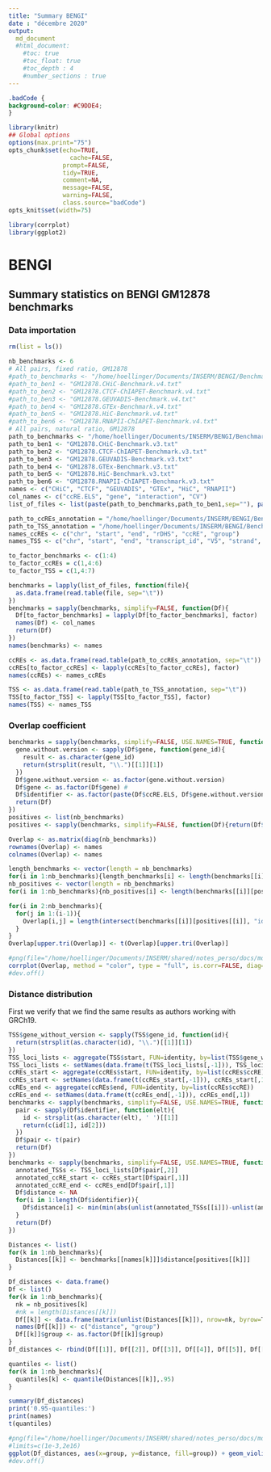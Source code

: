 ```yaml
---
title: "Summary BENGI"
date : "décembre 2020"
output:
  md_document
  #html_document:
    #toc: true
    #toc_float: true
    #toc_depth : 4
    #number_sections : true
---
```


```css
.badCode {
background-color: #C9DDE4;
}
```

```r
library(knitr)
## Global options
options(max.print="75")
opts_chunk$set(echo=TRUE,
	             cache=FALSE,
               prompt=FALSE,
               tidy=TRUE,
               comment=NA,
               message=FALSE,
               warning=FALSE,
               class.source="badCode")
opts_knit$set(width=75)
```

```r
library(corrplot)
library(ggplot2)
```

# BENGI

## Summary statistics on BENGI GM12878 benchmarks

### Data importation

```r
rm(list = ls())

nb_benchmarks <- 6
# All pairs, fixed ratio, GM12878
#path_to_benchmarks <- "/home/hoellinger/Documents/INSERM/BENGI/Benchmark/All-Pairs.Fixed-Ratio/"
#path_to_ben1 <- "GM12878.CHiC-Benchmark.v4.txt"
#path_to_ben2 <- "GM12878.CTCF-ChIAPET-Benchmark.v4.txt"
#path_to_ben3 <- "GM12878.GEUVADIS-Benchmark.v4.txt"
#path_to_ben4 <- "GM12878.GTEx-Benchmark.v4.txt"
#path_to_ben5 <- "GM12878.HiC-Benchmark.v4.txt"
#path_to_ben6 <- "GM12878.RNAPII-ChIAPET-Benchmark.v4.txt"
# All pairs, natural ratio, GM12878
path_to_benchmarks <- "/home/hoellinger/Documents/INSERM/BENGI/Benchmark/All-Pairs.Natural-Ratio/"
path_to_ben1 <- "GM12878.CHiC-Benchmark.v3.txt"
path_to_ben2 <- "GM12878.CTCF-ChIAPET-Benchmark.v3.txt"
path_to_ben3 <- "GM12878.GEUVADIS-Benchmark.v3.txt"
path_to_ben4 <- "GM12878.GTEx-Benchmark.v3.txt"
path_to_ben5 <- "GM12878.HiC-Benchmark.v3.txt"
path_to_ben6 <- "GM12878.RNAPII-ChIAPET-Benchmark.v3.txt"
names <- c("CHiC", "CTCF", "GEUVADIS", "GTEx", "HiC", "RNAPII")
col_names <- c("ccRE.ELS", "gene", "interaction", "CV")
list_of_files <- list(paste(path_to_benchmarks,path_to_ben1,sep=""), paste(path_to_benchmarks,path_to_ben2,sep=""), paste(path_to_benchmarks,path_to_ben3,sep=""), paste(path_to_benchmarks,path_to_ben4,sep=""), paste(path_to_benchmarks,path_to_ben5,sep=""), paste(path_to_benchmarks,path_to_ben6,sep=""))

path_to_ccREs_annotation = "/home/hoellinger/Documents/INSERM/BENGI/Benchmark/Annotations/hg19-cCREs.bed"
path_to_TSS_annotation = "/home/hoellinger/Documents/INSERM/BENGI/Benchmark/Annotations/GENCODEv19-TSSs.bed"
names_ccREs <- c("chr", "start", "end", "rDHS", "ccRE", "group")
names_TSS <- c("chr", "start", "end", "transcript_id", "V5", "strand", "gene_id")

to_factor_benchmarks <- c(1:4)
to_factor_ccREs = c(1,4:6)
to_factor_TSS = c(1,4:7)

benchmarks = lapply(list_of_files, function(file){
  as.data.frame(read.table(file, sep="\t"))
})
benchmarks = sapply(benchmarks, simplify=FALSE, function(Df){
  Df[to_factor_benchmarks] = lapply(Df[to_factor_benchmarks], factor)
  names(Df) <- col_names
  return(Df)
})
names(benchmarks) <- names

ccREs <- as.data.frame(read.table(path_to_ccREs_annotation, sep="\t"))
ccREs[to_factor_ccREs] <- lapply(ccREs[to_factor_ccREs], factor)
names(ccREs) <- names_ccREs

TSS <- as.data.frame(read.table(path_to_TSS_annotation, sep="\t"))
TSS[to_factor_TSS] <- lapply(TSS[to_factor_TSS], factor)
names(TSS) <- names_TSS
```

### Overlap coefficient

```r
benchmarks = sapply(benchmarks, simplify=FALSE, USE.NAMES=TRUE, function(Df){
  gene.without.version <- sapply(Df$gene, function(gene_id){
    result <- as.character(gene_id)
    return(strsplit(result, "\\.")[[1]][1])
  })
  Df$gene.without.version <- as.factor(gene.without.version)
  Df$gene <- as.factor(Df$gene) #
  Df$identifier <- as.factor(paste(Df$ccRE.ELS, Df$gene.without.version, sep = " "))
  return(Df)
})
positives <- list(nb_benchmarks)
positives <- sapply(benchmarks, simplify=FALSE, function(Df){return(Df$interaction=="1")})
```

```r
Overlap <- as.matrix(diag(nb_benchmarks))
rownames(Overlap) <- names
colnames(Overlap) <- names

length_benchmarks <- vector(length = nb_benchmarks)
for(i in 1:nb_benchmarks){length_benchmarks[i] <- length(benchmarks[[i]]$identifier)}
nb_positives <- vector(length = nb_benchmarks)
for(i in 1:nb_benchmarks){nb_positives[i] <- length(benchmarks[[i]][positives[[i]], "identifier"])}

for(i in 2:nb_benchmarks){
  for(j in 1:(i-1)){
    Overlap[i,j] = length(intersect(benchmarks[[i]][positives[[i]], "identifier"], benchmarks[[j]][positives[[j]], "identifier"]))/min(nb_positives[i], nb_positives[j])
  }
}
Overlap[upper.tri(Overlap)] <- t(Overlap)[upper.tri(Overlap)]
```


```r
#png(file="/home/hoellinger/Documents/INSERM/shared/notes_perso/docs/moore2020/expA_all_pairs_fixed_ratio.png", width=700, height=700)
corrplot(Overlap, method = "color", type = "full", is.corr=FALSE, diag=TRUE, outline=TRUE, addCoef.col="black", addCoefasPercent = FALSE, order="hclust", hclust.method="ward.D2")
#dev.off()
```

### Distance distribution

First we verify that we find the same results as authors working with GRCh19.

```r
TSS$gene_without_version <- sapply(TSS$gene_id, function(id){
  return(strsplit(as.character(id), "\\.")[[1]][1])
})
TSS_loci_lists <- aggregate(TSS$start, FUN=identity, by=list(TSS$gene_without_version))
TSS_loci_lists <- setNames(data.frame(t(TSS_loci_lists[,-1])), TSS_loci_lists[,1])
ccREs_start <- aggregate(ccREs$start, FUN=identity, by=list(ccREs$ccRE))
ccREs_start <- setNames(data.frame(t(ccREs_start[,-1])), ccREs_start[,1])
ccREs_end <- aggregate(ccREs$end, FUN=identity, by=list(ccREs$ccRE))
ccREs_end <- setNames(data.frame(t(ccREs_end[,-1])), ccREs_end[,1])
benchmarks <- sapply(benchmarks, simplify=FALSE, USE.NAMES=TRUE, function(Df){
  pair <- sapply(Df$identifier, function(elt){
    id <- strsplit(as.character(elt), ' ')[[1]]
    return(c(id[1], id[2]))
  })
  Df$pair <- t(pair)
  return(Df)
})
benchmarks <- sapply(benchmarks, simplify=FALSE, USE.NAMES=TRUE, function(Df){
  annotated_TSSs <- TSS_loci_lists[Df$pair[,2]]
  annotated_ccRE_start <- ccREs_start[Df$pair[,1]]
  annotated_ccRE_end <- ccREs_end[Df$pair[,1]]
  Df$distance <- NA
  for(i in 1:length(Df$identifier)){
    Df$distance[i] <- min(min(abs(unlist(annotated_TSSs[[i]])-unlist(annotated_ccRE_start[[i]]))), min(abs(unlist(annotated_TSSs[[i]])-unlist(annotated_ccRE_end[[i]]))))
  }
  return(Df)
})
```

```r
Distances <- list()
for(k in 1:nb_benchmarks){
  Distances[[k]] <- benchmarks[[names[k]]]$distance[positives[[k]]]
}

Df_distances <- data.frame()
Df <- list()
for(k in 1:nb_benchmarks){
  nk = nb_positives[k]
  #nk = length(Distances[[k]])
  Df[[k]] <- data.frame(matrix(unlist(Distances[[k]]), nrow=nk, byrow=T), rep(names[k], nk))
  names(Df[[k]]) <- c("distance", "group")
  Df[[k]]$group <- as.factor(Df[[k]]$group)
}
Df_distances <- rbind(Df[[1]], Df[[2]], Df[[3]], Df[[4]], Df[[5]], Df[[6]]) # should find a way to do this without having to manually write each element of the list
```

```r
quantiles <- list()
for(k in 1:nb_benchmarks){
  quantiles[k] <- quantile(Distances[[k]],.95)
}

summary(Df_distances)
print('0.95-quantiles:')
print(names)
t(quantiles)
```


```r
#png(file="/home/hoellinger/Documents/INSERM/shared/notes_perso/docs/moore2020/distancesV1.png", width=700, height=700)
#limits=c(1e-3,2e16)
ggplot(Df_distances, aes(x=group, y=distance, fill=group)) + geom_violin() + scale_y_continuous(trans='log10', limits=c(1e-3,2e16), n.breaks=3) + geom_boxplot(width=0.1, outlier.colour="red", outlier.shape=8) + theme(legend.position="bottom") + scale_x_discrete(limits=c(names[6], names[2], names[5], names[1], names[3], names[4]))
#dev.off()
```


